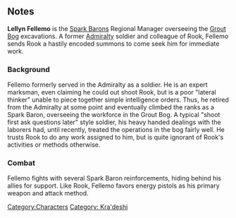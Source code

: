 {{CharacterPage
|quote = Fellemo's old grit has been softened somewhat by his new trappings.
|race = Kra'deshi
|location = Havaria - Grout Bog
|faction = Spark Barons
|title = Regional Manager
|boon = Scheme
|boonimage = scheme
|boondesc = At the start of every negotiation gain either 3 Influence or 3 Dominance. Chosen randomly.
|bane = Scandal
|baneimage = scandal
|banedesc = At the beginning of every negotiation, lose 1 maximum resolve permanently.
|deathloot = Two Faced
}}
==Notes==
'''Lellyn Fellemo''' is the [[Spark Barons]] Regional Manager overseeing the [[Grout Bog]] excavations. A former [[Admiralty]] soldier and colleague of Rook, Fellemo sends Rook a hastily encoded summons to come seek him for immediate work.

=== Background ===
Fellemo formerly served in the Admiralty as a soldier. He is an expert marksman, even claiming he could out shoot Rook, but is a poor "lateral thinker" unable to piece together simple intelligence orders. Thus, he retired from the Admiralty at some point and eventually climbed the ranks as a Spark Baron, overseeing the workforce in the Grout Bog. A typical "shoot first ask questions later" style soldier, his heavy handed dealings with the laborers had, until recently, treated the operations in the bog fairly well. He trusts Rook to do any work assigned to him, but is quite ignorant of Rook's activities or methods otherwise. 

=== Combat ===
Fellemo fights with several Spark Baron reinforcements, hiding behind his allies for support. Like Rook, Fellemo favors energy pistols as his primary weapon and attack method.


[[Category:Characters]]
[[Category: Kra'deshi]]